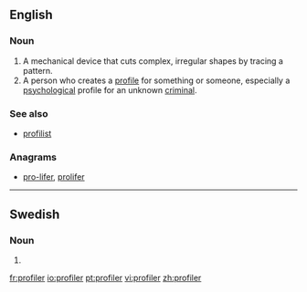 ==English==

===Noun===
{{en-noun}}

# A mechanical device that cuts complex, irregular shapes by tracing a pattern.
# A person who creates a [[profile]] for something or someone, especially a [[psychological]] profile for an unknown [[criminal]].

===See also===
*[[profilist]]

===Anagrams===
* [[pro-lifer#English|pro-lifer]], [[prolifer#English|prolifer]]

----

==Swedish==

===Noun===
{{infl|sv|noun form}}

# {{sv-noun-form-indef-pl|profil}}

[[fr:profiler]]
[[io:profiler]]
[[pt:profiler]]
[[vi:profiler]]
[[zh:profiler]]